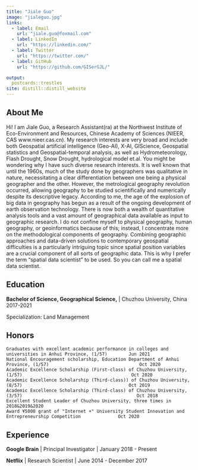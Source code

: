 ```yaml
---
title: "Jiale Guo"
image: "jialeguo.jpg"
links:
  - label: Email
    url: "jiale.guo@foxmail.com"
  - label: LinkedIn
    url: "https://linkedin.com/"
  - label: Twitter
    url: "https://twitter.com/"
  - label: GitHub
    url: "https://github.com/GISerGJL/"

output:
  postcards::trestles
site: distill::distill_website
---
```

 
## About Me

Hi! I am Jiale Guo, a Research Assistant(ra) at the Northwest Institute of Eco-Environment and Resources, Chinese Academy of Sciences (NIEER, CAS www.nieer.cas.cn). 
My research interests are very broad and include both Geospatial artificial intelligence (Geo-AI), X-AI, GIScience, Geospatial statistics and Geospatial-temporal analysis, as well as Hydrometeorology, Flash Drought, Snow Drought, hydrological model et.al.
You might be wondering why I have such diverse research interests. It is well known that until the 1960s, much of the study done by geographers was qualitative in nature, necessitating a clear differentiation between one being a physical geographer and the other. However, the metrological geography revolution occurred, allowing geography to be studied scientifically and numerically despite its descriptive legacy. According to me, the age of the explosion of big data in geography has begun as a result of the ongoing development of earth observation technology. 
There is now both a wealth of quantitative analysis tools and a vast amount of geographical data available as input to geographic research. I do not confine myself to physical geography, human geography, or geoinformatics because of this; instead, I concentrate more on the methodological components of geography. Combining geographic approaches and data-driven solutions to contemporary geospatial difficulties is a particularly intriguing topic since spatial position variables are a crucial component of all sorts of geographic data. This is why I prefer the term "spatial data scientist" to be used.
So you can call me a spatial data scientist.

## Education

**Bachelor of Science, Geographical Science,** | Chuzhou University, China 2017-2021

Specialization: Land Management

## Honors
 	Graduates with excellent academic performance in colleges and universities in Anhui Province, (1/57)  	    Jun 2021
 	National Encouragement scholarship, Education Department of Anhui Province, (1/57)      			   	    	    Oct 2020
 	Academic Excellence Scholarship (First-class) of Chuzhou University, (1/57)					                        Oct 2020
 	Academic Excellence Scholarship (Third-class)) of Chuzhou University, (8/57) 				                        Oct 2019
 	Academic Excellence Scholarship (Third-class) of Chuzhou University, (3/57) 					                      Oct 2018
 	Excellent Student Leader of Chuzhou University, three times in 2018&2019&2020     
 	Award ¥5000 grant of "Internet +" University Student Innovation and Entrepreneurship Competition 	          Oct 2020

## Experience

**Google Brain** | Principal Investigator | January 2018 - Present

**Netflix** | Research Scientist | June 2014 - December 2017
